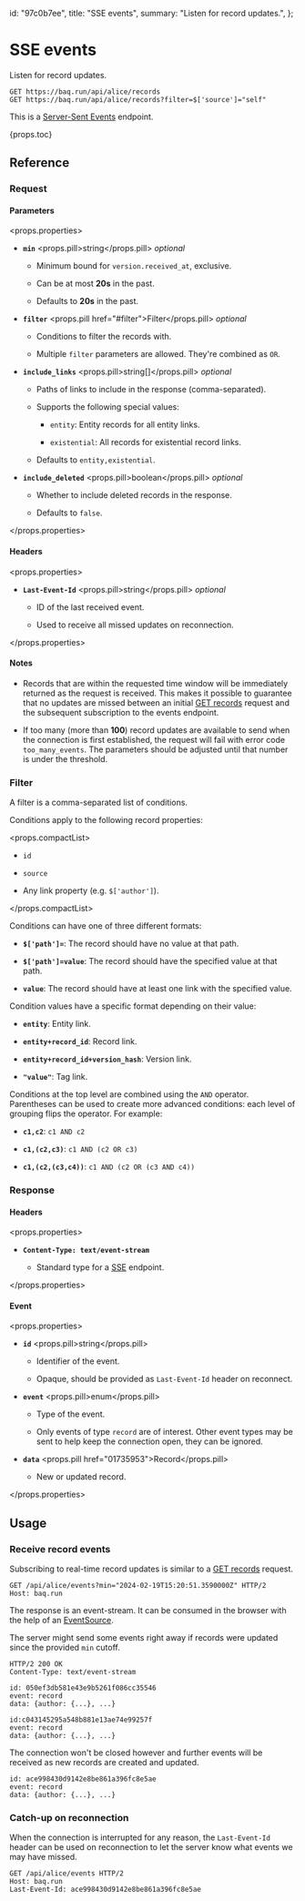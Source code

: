   id: "97c0b7ee",
  title: "SSE events",
  summary: "Listen for record updates.",
};

# SSE events

Listen for record updates.

```httpcli
GET https://baq.run/api/alice/records
GET https://baq.run/api/alice/records?filter=$['source']="self"
```

This is a [Server-Sent Events](https://developer.mozilla.org/en-US/docs/Web/API/Server-sent_events/Using_server-sent_events) endpoint.

{props.toc}

## Reference

### Request

#### Parameters

<props.properties>

- **`min`** <props.pill>string</props.pill> _optional_

  - Minimum bound for `version.received_at`, exclusive.

  - Can be at most **20s** in the past.

  - Defaults to **20s** in the past.

- **`filter`** <props.pill href="#filter">Filter</props.pill> _optional_

  - Conditions to filter the records with.

  - Multiple `filter` parameters are allowed. They're combined as `OR`.

- **`include_links`** <props.pill>string[]</props.pill> _optional_

  - Paths of links to include in the response (comma-separated).

  - Supports the following special values:

    - `entity`: Entity records for all entity links.

    - `existential`: All records for existential record links.

  - Defaults to `entity,existential`.

- **`include_deleted`** <props.pill>boolean</props.pill> _optional_

  - Whether to include deleted records in the response.

  - Defaults to `false`.

</props.properties>

#### Headers

<props.properties>

- **`Last-Event-Id`** <props.pill>string</props.pill> _optional_

  - ID of the last received event.

  - Used to receive all missed updates on reconnection.

</props.properties>

#### Notes

- Records that are within the requested time window will be immediately returned as the request is received. This makes it possible to guarantee that no updates are missed between an initial [GET records](a29bdfea) request and the subsequent subscription to the events endpoint.

- If too many (more than **100**) record updates are available to send when the connection is first established, the request will fail with error code `too_many_events`. The parameters should be adjusted until that number is under the threshold.

### Filter

A filter is a comma-separated list of conditions.

Conditions apply to the following record properties:

<props.compactList>

- `id`

- `source`

- Any link property (e.g. `$['author']`).

</props.compactList>

Conditions can have one of three different formats:

- **`$['path']=`**: The record should have no value at that path.

- **`$['path']=value`**: The record should have the specified value at that path.

- **`value`**: The record should have at least one link with the specified value.

Condition values have a specific format depending on their value:

- **`entity`**: Entity link.

- **`entity+record_id`**: Record link.

- **`entity+record_id+version_hash`**: Version link.

- **`"value"`**: Tag link.

Conditions at the top level are combined using the `AND` operator. Parentheses can be used to create more advanced conditions: each level of grouping flips the operator. For example:

- **`c1,c2`**: `c1 AND c2`

- **`c1,(c2,c3)`**: `c1 AND (c2 OR c3)`

- **`c1,(c2,(c3,c4))`**: `c1 AND (c2 OR (c3 AND c4))`

### Response

#### Headers

<props.properties>

- **`Content-Type: text/event-stream`**

  - Standard type for a [SSE](https://developer.mozilla.org/en-US/docs/Web/API/Server-sent_events/Using_server-sent_events) endpoint.

</props.properties>

#### Event

<props.properties>

- **`id`** <props.pill>string</props.pill>

  - Identifier of the event.

  - Opaque, should be provided as `Last-Event-Id` header on reconnect.

- **`event`** <props.pill>enum</props.pill>

  - Type of the event.

  - Only events of type `record` are of interest. Other event types may be sent to help keep the connection open, they can be ignored.

- **`data`** <props.pill href="01735953">Record</props.pill>

  - New or updated record.

</props.properties>

## Usage

### Receive record events

Subscribing to real-time record updates is similar to a [GET records](a29bdfea) request.

```http
GET /api/alice/events?min="2024-02-19T15:20:51.3590000Z" HTTP/2
Host: baq.run
```

The response is an event-stream. It can be consumed in the browser with the help of an [EventSource](https://developer.mozilla.org/en-US/docs/Web/API/EventSource).

The server might send some events right away if records were updated since the provided `min` cutoff.

```http
HTTP/2 200 OK
Content-Type: text/event-stream

id: 050ef3db581e43e9b5261f086cc35546
event: record
data: {author: {...}, ...}

id:c043145295a548b881e13ae74e99257f
event: record
data: {author: {...}, ...}
```

The connection won't be closed however and further events will be received as new records are created and updated.

```http
id: ace998430d9142e8be861a396fc8e5ae
event: record
data: {author: {...}, ...}
```

### Catch-up on reconnection

When the connection is interrupted for any reason, the `Last-Event-Id` header can be used on reconnection to let the server know what events we may have missed.

```http
GET /api/alice/events HTTP/2
Host: baq.run
Last-Event-Id: ace998430d9142e8be861a396fc8e5ae
```
